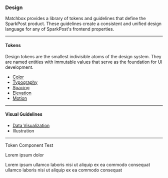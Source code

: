 
### Design

Matchbox provides a library of tokens and guidelines that define the SparkPost product. These guidelines create a consistent and unified design language for any of SparkPost's frontend properties.

---

#### Tokens

Design tokens are the smallest indivisible atoms of the design system. They are named entities with immutable values that serve as the foundation for UI development.

- [Color](/design/color)
- [Typography](/design/typography)
- [Spacing](/design/spacing)
- [Elevation](/design/elevation)
- [Motion](/design/motion)

---

#### Visual Guidelines

- [Data Visualization](/design/datavisualization)
- Illustration

---

Token Component Test

Lorem ipsum dolor <Token name='font-size-400' /> <Token name='line-height-500' /> <Token name='color-orange-base' />

Lorem <Token name='color-blue-base' /> ipsum ullamco laboris nisi ut aliquip ex ea commodo consequat ullamco laboris nisi ut aliquip ex ea commodo consequat

<Token />
